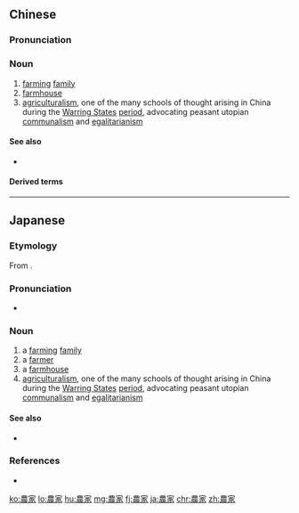 {{also|农家}}
==Chinese==
{{zh-forms|s=农家}}

===Pronunciation===
{{zh-pron
|m=nóngjiā
|c=nung4 gaa1
|h=pfs=nùng-kâ
|mn=lông-ka
|cat=n
}}

===Noun===
{{zh-noun}}

# [[farming]] [[family]]
# [[farmhouse]]
# [[agriculturalism]], one of the many schools of thought arising in China during the [[Warring States]] [[period]], advocating peasant utopian [[communalism]] and [[egalitarianism]]

====See also====
* {{pedialite|Agriculturalism}}

====Derived terms====
{{zh-der|農家乾酪|農家乳酪}}

----

==Japanese==
{{ja-kanjitab|のう|か|yomi=on}}

===Etymology===
From {{etyl|zhx|ja}} {{m|zh|農家}}.

===Pronunciation===
* {{ja-pron|のうか|y=o|acc=1|acc_ref=NHK}}

===Noun===
{{ja-noun|のうか}}

# a [[farming]] [[family]]
# a [[farmer]]
# a [[farmhouse]]
# [[agriculturalism]], one of the many schools of thought arising in China during the [[Warring States]] [[period]], advocating peasant utopian [[communalism]] and [[egalitarianism]]

====See also====
* {{pedialite|Agriculturalism}}

===References===
<references/>
* {{R:Shogakukan}}

[[ko:農家]]
[[lo:農家]]
[[hu:農家]]
[[mg:農家]]
[[fj:農家]]
[[ja:農家]]
[[chr:農家]]
[[zh:農家]]